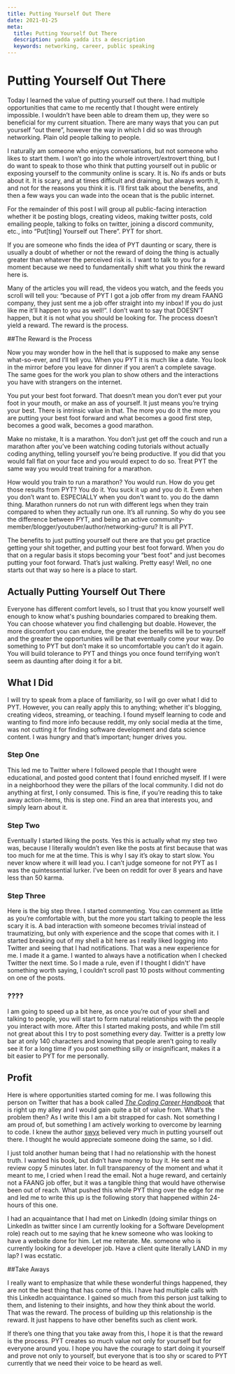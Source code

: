 ```yaml
---
title: Putting Yourself Out There
date: 2021-01-25
meta:
  title: Putting Yourself Out There
  description: yadda yadda its a description
  keywords: networking, career, public speaking
---
```


# Putting Yourself Out There

Today I learned the value of putting yourself out there. I had multiple opportunities that came to me recently that I thought were entirely impossible. I wouldn’t have been able to dream them up, they were so beneficial for my current situation. There are many ways that you can put yourself “out there”, however the way in which I did so was through networking. Plain old people talking to people. 

I naturally am someone who enjoys conversations, but not someone who likes to start them. I won’t go into the whole introvert/extrovert thing, but I do want to speak to those who think that putting yourself out in public or exposing yourself to the community online is scary. It is. No ifs ands or buts about it. It is scary, and at times difficult and draining, but always worth it, and not for the reasons you think it is. I’ll first talk about the benefits, and then a few ways you can wade into the ocean that is the public internet.

For the remainder of this post I will group all public-facing interaction whether it be posting blogs, creating videos, making twitter posts, cold emailing people, talking to folks on twitter, joining a discord community, etc., into “Put[ting] Yourself out There”. PYT for short. 

If you are someone who finds the idea of PYT daunting or scary, there is usually a doubt of whether or not the reward of doing the thing is actually greater than whatever the perceived risk is. I want to talk to you for a moment because we need to fundamentally shift what you think the reward here is. 

Many of the articles you will read, the videos you watch, and the feeds you scroll will tell you:  “because of PYT I got a job offer from my dream FAANG company, they just sent me a job offer straight into my inbox! If you do just like me it’ll happen to you as well!”. I don’t want to say that DOESN’T happen, but it is not what you should be looking for. The process doesn’t yield a reward. The reward is the process.

##The Reward is the Process

Now you may wonder how in the hell that is supposed to make any sense what-so-ever, and I’ll tell you. When you PYT it is much like a date. You look in the mirror before you leave for dinner if you aren’t a complete savage. The same goes for the work you plan to show others and the interactions you have with strangers on the internet.

You put your best foot forward. That doesn’t mean you don’t ever put your foot in your mouth, or make an ass of yourself. It just means you’re trying your best. There is intrinsic value in that. The more you do it the more you are putting your best foot forward and what becomes a good first step, becomes a good walk, becomes a good marathon.

Make no mistake, It is a marathon. You don’t just get off the couch and run a marathon after you’ve been watching coding tutorials without actually coding anything, telling yourself you’re being productive. If you did that you would fall flat on your face and you would expect to do so. Treat PYT the same way you would treat training for a marathon. 

How would you train to run a marathon? You would run. How do you get those results from PYT? You do it. You suck it up and you do it. Even when you don’t want to. ESPECIALLY when you don't want to. you do the damn thing. Marathon runners do not run with different legs when they train compared to when they actually run one. It’s all running. So why do you see the difference between PYT, and being an active community-member/blogger/youtuber/author/networking-guru?
It is all PYT.

The benefits to just putting yourself out there are that you get practice getting your shit together, and putting your best foot forward. When you do that on a regular basis it stops becoming your “best foot” and just becomes putting your foot forward. That’s just walking.  Pretty easy!  Well, no one starts out that way so here is a place to start.

## Actually Putting Yourself Out There

Everyone has different comfort levels, so I trust that you know yourself well enough to know what's pushing boundaries compared to breaking them. You can choose whatever you find challenging but doable. However, the more discomfort you can endure, the greater the benefits will be to yourself and the greater the opportunities will be that eventually come your way. Do something to PYT but don’t make it so uncomfortable you can’t do it again. You will build tolerance to PYT and things you once found terrifying won’t seem as daunting after doing it for a bit.

## What I Did

I will try to speak from a place of familiarity, so I will go over what I did to PYT. However, you can really apply this to anything; whether it's blogging, creating videos, streaming, or teaching. I found myself learning to code and wanting to find more info because reddit, my only social media at the time, was not cutting it for finding software development and data science content. I was hungry and that’s important; hunger drives you.

### Step One

This led me to Twitter where I followed people that I thought were educational, and posted good content that I found enriched myself. If I were in a neighborhood they were the pillars of the local community. I did not do anything at first, I only consumed. This is fine, if you’re reading this to take away action-items, this is step one. Find an area that interests you, and simply learn about it.


### Step Two

Eventually I started liking the posts. Yes this is actually what my step two was, because I literally wouldn’t even like the posts at first because that was too much for me at the time. This is why I say it’s okay to start slow. You never know where it will lead you. I can’t judge someone for not PYT as I was the quintessential lurker. I’ve been on reddit for over 8 years and have less than 50 karma.

### Step Three

Here is the big step three. I started commenting. You can comment as little as you’re comfortable with, but the more you start talking to people the less scary it is. A bad interaction with someone becomes trivial instead of traumatizing, but only with experience and the scope that comes with it. I started breaking out of my shell a bit here as I really liked logging into Twitter and seeing that I had notifications. That was a new experience for me. I made it a game. I wanted to always have a notification when I checked Twitter the next time. So I made a rule, even if I thought I didn't’ have something worth saying,  I couldn’t scroll past 10 posts without commenting on one of the posts.

### ????

I am going to speed up a bit here, as once you’re out of your shell and talking to people, you will start to form natural relationships with the people you interact with more. After this I started making posts, and while I’m still not great about this I try to post something every day. Twitter is a pretty low bar at only 140 characters and knowing that people aren’t going to really see it for a long time if you post something silly or insignificant, makes it a bit easier to PYT for me personally. 


## Profit

Here is where opportunities started coming for me. I was following this person on Twitter that has a book called [*The Coding Career Handbook*](https://www.learninpublic.org/) that is right up my alley and I would gain quite a bit of value from. What’s the problem then? As I write this I am a bit strapped for cash. Not something I am proud of, but something I am actively working to overcome by learning to code. I knew the author [swyx](https://twitter.com/swyx) believed very much in putting yourself out there. I thought he would appreciate someone doing the same, so I did. 

I just told another human being that I had no relationship with the honest truth. I wanted his book, but didn’t have money to buy it. He sent me a review copy 5 minutes later. In full transparency of the moment and what it meant to me, I cried when I read the email. Not a huge reward, and certainly not a FAANG job offer, but it was a tangible thing that would have otherwise been out of reach. What pushed this whole PYT thing over the edge for me and led me to write this up is the following story that happened within 24-hours of this one.

I had an acquaintance that I had met on LinkedIn (doing similar things on LinkedIn as twitter since I am currently looking for a Software Development role) reach out to me saying that he knew someone who was looking to have a website done for him. Let me reiterate. Me. someone who is currently looking for a developer job. Have a client quite literally LAND in my lap? I was ecstatic. 


##Take Aways

I really want to emphasize that while these wonderful things happened, they are not the best thing that has come of this. I have had multiple calls with this LinkedIn acquaintance. I gained so much from this person just talking to them, and listening to their insights, and how they think about the world. That was the reward. The process of building up this relationship is the reward. It just happens to have other benefits such as client work.

If there’s one thing that you take away from this, I hope it is that the reward is the process. PYT creates so much value not only for yourself but for everyone around you. I hope you have the courage to start doing it yourself and prove not only to yourself, but everyone that is too shy or scared to PYT currently that we need their voice to be heard as well.
	
